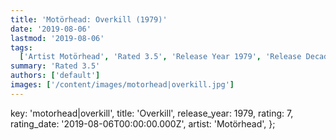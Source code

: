 ```yaml
---
title: 'Motörhead: Overkill (1979)'
date: '2019-08-06'
lastmod: '2019-08-06'
tags:
  ['Artist Motörhead', 'Rated 3.5', 'Release Year 1979', 'Release Decade 1970']
summary: 'Rated 3.5'
authors: ['default']
images: ['/content/images/motorhead|overkill.jpg']
---
```


  key: 'motorhead|overkill',
  title: 'Overkill',
  release_year: 1979,
  rating: 7,
  rating_date: '2019-08-06T00:00:00.000Z',
  artist: 'Motörhead',
};

<MusicRating data={data} />
